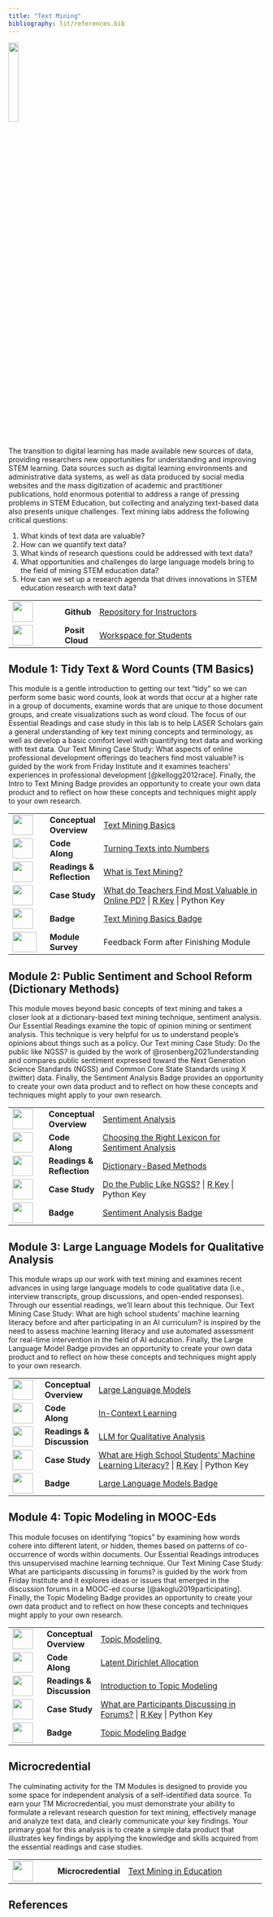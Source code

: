 ```yaml
---
title: "Text Mining"
bibliography: lit/references.bib
---
```


![](images/tm-micro.png){width="20%"}

The transition to digital learning has made available new sources of data, providing researchers new opportunities for understanding and improving STEM learning. Data sources such as digital learning environments and administrative data systems, as well as data produced by social media websites and the mass digitization of academic and practitioner publications, hold enormous potential to address a range of pressing problems in STEM Education, but collecting and analyzing text-based data also presents unique challenges. Text mining labs address the following critical questions:

1.  What kinds of text data are valuable?
2.  How can we quantify text data?
3.  What kinds of research questions could be addressed with text data?
4.  What opportunities and challenges do large language models bring to the field of mining STEM education data?
5.  How can we set up a research agenda that drives innovations in STEM education research with text data?

+------------------------------------+-----------------+-----------------------------------------------------------------------------------------------------------------------+
| ![](images/github.png){width="40"} | **Github\       | [Repository for Instructors](https://github.com/laser-institute/text-mining)                                          |
|                                    | **              |                                                                                                                       |
+------------------------------------+-----------------+-----------------------------------------------------------------------------------------------------------------------+
| ![](images/posit.png){width="40"}  | **Posit Cloud** | [Workspace for Students](https://posit.cloud/spaces/493094/join?access_code=qjsumVzA0HZYgrxOSizVbVPmDs7iHYS32yUQaqDe) |
+------------------------------------+-----------------+-----------------------------------------------------------------------------------------------------------------------+

## Module 1: Tidy Text & Word Counts (TM Basics)

This module is a gentle introduction to getting our text “tidy” so we can perform some basic word counts, look at words that occur at a higher rate in a group of documents, examine words that are unique to those document groups, and create visualizations such as word cloud. The focus of our Essential Readings and case study in this lab is to help LASER Scholars gain a general understanding of key text mining concepts and terminology, as well as develop a basic comfort level with quantifying text data and working with text data. Our Text Mining Case Study: What aspects of online professional development offerings do teachers find most valuable? is guided by the work from Friday Institute and it examines teachers' experiences in professional development [@kellogg2012race]. Finally, the Intro to Text Mining Badge provides an opportunity to create your own data product and to reflect on how these concepts and techniques might apply to your own research.

+-------------------------------------------------+-------------------+-------------------------------------------------------------------------------------------------------------------------------------------------------------------------------------------------------------------------------------------------------+
| ![](images/conceptual-overview.png){width="40"} | **Conceptual\     | [Text Mining Basics](https://laser-institute.github.io//text-mining/lab-1/slides/lab-1-slides.html)                                                                                                                                                   |
|                                                 | Overview**        |                                                                                                                                                                                                                                                       |
+-------------------------------------------------+-------------------+-------------------------------------------------------------------------------------------------------------------------------------------------------------------------------------------------------------------------------------------------------+
| ![](images/code-along.png){width="40"}          | **Code Along**    | [Turning Texts into Numbers](https://laser-institute.github.io//text-mining/lab-1/lab-1-code-along-python.html)                                                                                                                                       |
+-------------------------------------------------+-------------------+-------------------------------------------------------------------------------------------------------------------------------------------------------------------------------------------------------------------------------------------------------+
| ![](images/reading.png){width="40"}             | **Readings &\     | [What is Text Mining?](https://laser-institute.github.io//text-mining/lab-1/lab-1-readings.html)                                                                                                                                                      |
|                                                 | Reflection**      |                                                                                                                                                                                                                                                       |
+-------------------------------------------------+-------------------+-------------------------------------------------------------------------------------------------------------------------------------------------------------------------------------------------------------------------------------------------------+
| ![](images/case-study.png){width="40"}          | **Case Study**    | [What do Teachers Find Most Valuable in Online PD?](https://posit.cloud/spaces/493094/join?access_code=qjsumVzA0HZYgrxOSizVbVPmDs7iHYS32yUQaqDe) \| [R Key](https://laser-institute.github.io//text-mining/lab-1/lab-1-case-study.html) \| Python Key |
+-------------------------------------------------+-------------------+-------------------------------------------------------------------------------------------------------------------------------------------------------------------------------------------------------------------------------------------------------+
| ![](images/tm-badge-1.png){width="40"}          | **Badge**         | [Text Mining Basics Badge](https://laser-institute.github.io//text-mining/lab-1/tm-lab-1-badge.html)                                                                                                                                                  |
+-------------------------------------------------+-------------------+-------------------------------------------------------------------------------------------------------------------------------------------------------------------------------------------------------------------------------------------------------+
| ![](images/survey.png){width="47" height="40"}  | **Module Survey** | Feedback Form after Finishing Module                                                                                                                                                                                                                  |
+-------------------------------------------------+-------------------+-------------------------------------------------------------------------------------------------------------------------------------------------------------------------------------------------------------------------------------------------------+

## Module 2: Public Sentiment and School Reform (Dictionary Methods)

This module moves beyond basic concepts of text mining and takes a closer look at a dictionary-based text mining technique, sentiment analysis. Our Essential Readings examine the topic of opinion mining or sentiment analysis. This technique is very helpful for us to understand people's opinions about things such as a policy. Our Text mining Case Study: Do the public like NGSS? is guided by the work of @rosenberg2021understanding and compares public sentiment expressed toward the Next Generation Science Standards (NGSS) and Common Core State Standards using X (twitter) data. Finally, the Sentiment Analysis Badge provides an opportunity to create your own data product and to reflect on how these concepts and techniques might apply to your own research.

+------------------------------------------+----------------+------------------------------------------------------------------------------------------------------------------------------------------------------------------------------------------------------------------------------+
| ![](images/presentation.png){width="40"} | **Conceptual\  | [Sentiment Analysis](https://laser-institute.github.io//text-mining/lab-2/slides/lab-2-slides.html)                                                                                                                          |
|                                          | Overview**     |                                                                                                                                                                                                                              |
+------------------------------------------+----------------+------------------------------------------------------------------------------------------------------------------------------------------------------------------------------------------------------------------------------+
| ![](images/code-along.png){width="40"}   | **Code Along** | [Choosing the Right Lexicon for Sentiment Analysis](https://laser-institute.github.io//text-mining/lab-2/lab-2-code-along-python.html)                                                                                       |
+------------------------------------------+----------------+------------------------------------------------------------------------------------------------------------------------------------------------------------------------------------------------------------------------------+
| ![](images/reading.png){width="40"}      | **Readings &\  | [Dictionary-Based Methods](https://laser-institute.github.io//text-mining/lab-2/lab-2-readings.html)                                                                                                                         |
|                                          | Reflection**   |                                                                                                                                                                                                                              |
+------------------------------------------+----------------+------------------------------------------------------------------------------------------------------------------------------------------------------------------------------------------------------------------------------+
| ![](images/case-study.png){width="40"}   | **Case Study** | [Do the Public Like NGSS?](https://posit.cloud/spaces/493094/join?access_code=qjsumVzA0HZYgrxOSizVbVPmDs7iHYS32yUQaqDe) \| [R Key](https://laser-institute.github.io//text-mining/lab-2/lab-2-case-study.html) \| Python Key |
+------------------------------------------+----------------+------------------------------------------------------------------------------------------------------------------------------------------------------------------------------------------------------------------------------+
| ![](images/tm-badge-2.png){width="40"}   | **Badge**      | [Sentiment Analysis Badge](https://laser-institute.github.io//text-mining/lab-2/tm-lab-2-badge.html)                                                                                                                         |
+------------------------------------------+----------------+------------------------------------------------------------------------------------------------------------------------------------------------------------------------------------------------------------------------------+

## Module 3: Large Language Models for Qualitative Analysis

This module wraps up our work with text mining and examines recent advances in using large language models to code qualitative data (i.e., interview transcripts, group discussions, and open-ended responses). Through our essential readings, we'll learn about this technique. Our Text Mining Case Study: What are high school students’ machine learning literacy before and after participating in an AI curriculum? is inspired by the need to assess machine learning literacy and use automated assessment for real-time intervention in the field of AI education. Finally, the Large Language Model Badge provides an opportunity to create your own data product and to reflect on how these concepts and techniques might apply to your own research.

+------------------------------------------+----------------+----------------------------------------------------------------------------------------------------------------------------------------------------------------------------------------------------------------------------------------------------------------------+
| ![](images/presentation.png){width="40"} | **Conceptual\  | [Large Language Models](https://laser-institute.github.io//text-mining/lab-3/lab-3-conceptual-overview-python.html)                                                                                                                                                  |
|                                          | Overview**     |                                                                                                                                                                                                                                                                      |
+------------------------------------------+----------------+----------------------------------------------------------------------------------------------------------------------------------------------------------------------------------------------------------------------------------------------------------------------+
| ![](images/code-along.png){width="40"}   | **Code Along** | [In-Context Learning](https://laser-institute.github.io//text-mining/lab-3/lab-3-code-along-python.html)                                                                                                                                                             |
+------------------------------------------+----------------+----------------------------------------------------------------------------------------------------------------------------------------------------------------------------------------------------------------------------------------------------------------------+
| ![](images/reading.png){width="40"}      | **Readings &\  | [LLM for Qualitative Analysis](https://laser-institute.github.io//text-mining/lab-3/lab-3-readings.html)                                                                                                                                                             |
|                                          | Discussion**   |                                                                                                                                                                                                                                                                      |
+------------------------------------------+----------------+----------------------------------------------------------------------------------------------------------------------------------------------------------------------------------------------------------------------------------------------------------------------+
| ![](images/case-study.png){width="40"}   | **Case Study** | [What are High School Students’ Machine Learning Literacy?](https://posit.cloud/spaces/493094/join?access_code=qjsumVzA0HZYgrxOSizVbVPmDs7iHYS32yUQaqDe) \| [R Key](https://laser-institute.github.io//text-mining/lab-3/lab-3-case-study-python.html) \| Python Key |
+------------------------------------------+----------------+----------------------------------------------------------------------------------------------------------------------------------------------------------------------------------------------------------------------------------------------------------------------+
| ![](images/tm-badge-3.png){width="40"}   | **Badge**      | [Large Language Models Badge](https://laser-institute.github.io//text-mining/lab-3/lab-3-badge-python.html)                                                                                                                                                          |
+------------------------------------------+----------------+----------------------------------------------------------------------------------------------------------------------------------------------------------------------------------------------------------------------------------------------------------------------+

## Module 4: Topic Modeling in MOOC-Eds

This module focuses on identifying “topics” by examining how words cohere into different latent, or hidden, themes based on patterns of co-occurrence of words within documents. Our Essential Readings introduces this unsupervised machine learning technique. Our Text Mining Case Study: What are participants discussing in forums? is guided by the work from Friday Institute and it explores ideas or issues that emerged in the discussion forums in a MOOC-ed course [@akoglu2019participating]. Finally, the Topic Modeling Badge provides an opportunity to create your own data product and to reflect on how these concepts and techniques might apply to your own research.

+------------------------------------------+----------------+-------------------------------------------------------------------------------------------------------------------------------------------------------------------------------------------------------------------------------------------------+
| ![](images/presentation.png){width="40"} | **Conceptual\  | [Topic Modeling ](https://laser-institute.github.io//text-mining/lab-4/lab-4-slides.html)                                                                                                                                                       |
|                                          | Overview**     |                                                                                                                                                                                                                                                 |
+------------------------------------------+----------------+-------------------------------------------------------------------------------------------------------------------------------------------------------------------------------------------------------------------------------------------------+
| ![](images/code-along.png){width="40"}   | **Code Along** | [Latent Dirichlet Allocation](https://laser-institute.github.io//text-mining/lab-4/lab-4-code-along-python.html)                                                                                                                                |
+------------------------------------------+----------------+-------------------------------------------------------------------------------------------------------------------------------------------------------------------------------------------------------------------------------------------------+
| ![](images/reading.png){width="40"}      | **Readings &\  | [Introduction to Topic Modeling](https://laser-institute.github.io//text-mining/lab-4/lab-4-readings.html)                                                                                                                                      |
|                                          | Discussion**   |                                                                                                                                                                                                                                                 |
+------------------------------------------+----------------+-------------------------------------------------------------------------------------------------------------------------------------------------------------------------------------------------------------------------------------------------+
| ![](images/case-study.png){width="40"}   | **Case Study** | [What are Participants Discussing in Forums?](https://posit.cloud/spaces/493094/join?access_code=qjsumVzA0HZYgrxOSizVbVPmDs7iHYS32yUQaqDe) \| [R Key](https://laser-institute.github.io//text-mining/lab-4/lab-4-case-study.html) \| Python Key |
+------------------------------------------+----------------+-------------------------------------------------------------------------------------------------------------------------------------------------------------------------------------------------------------------------------------------------+
| ![](images/tm-badge-4.png){width="40"}   | **Badge**      | [Topic Modeling Badge](https://laser-institute.github.io//text-mining/lab-4/tm-lab-4-badge.html)                                                                                                                                                |
+------------------------------------------+----------------+-------------------------------------------------------------------------------------------------------------------------------------------------------------------------------------------------------------------------------------------------+

## Microcredential

The culminating activity for the TM Modules is designed to provide you some space for independent analysis of a self-identified data source. To earn your TM Microcredential, you must demonstrate your ability to formulate a relevant research question for text mining, effectively manage and analyze text data, and clearly communicate your key findings. Your primary goal for this analysis is to create a simple data product that illustrates key findings by applying the knowledge and skills acquired from the essential readings and case studies.

+--------------------------------------+---------------------+-----------------------------------------------------------------------------------------------------------------------------+
| ![](images/tm-micro.png){width="40"} | **Microcredential** | [Text Mining in Education](https://laser-institute.github.io//text-mining/tm-microcredential/tm-microcredential-badge.html) |
+--------------------------------------+---------------------+-----------------------------------------------------------------------------------------------------------------------------+

## References
